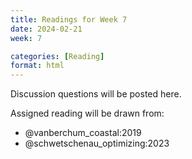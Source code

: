 ```yaml
---
title: Readings for Week 7
date: 2024-02-21
week: 7

categories: [Reading]
format: html
---
```


::: {.callout-tip}
Discussion questions will be posted here.
:::

Assigned reading will be drawn from:

- @vanberchum_coastal:2019
- @schwetschenau_optimizing:2023